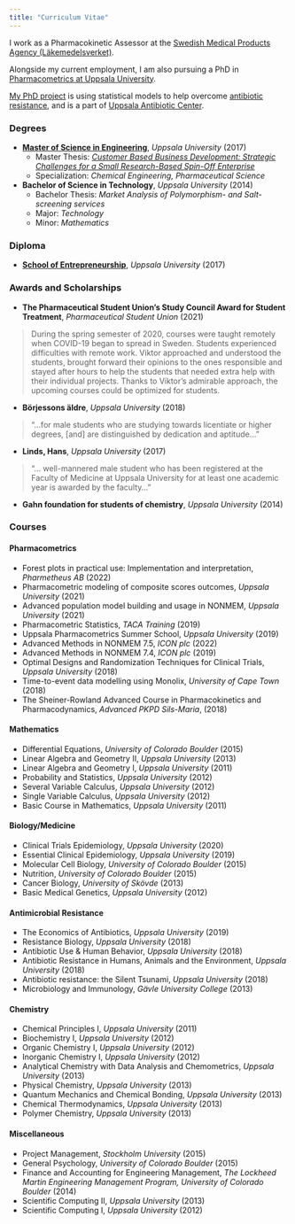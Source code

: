 ```yaml
---
title: "Curriculum Vitae"
---
```


I work as a Pharmacokinetic Assessor at the [Swedish Medical Products Agency (Läkemedelsverket)](https://www.lakemedelsverket.se/en).

Alongside my current employment, I am also pursuing a PhD in [Pharmacometrics at Uppsala University](https://farmaci.uu.se/research/pharmacometrics/).   

[My PhD project](https://uac.uu.se/uac-research/colistin-pkpd/) is using statistical models to help overcome [antibiotic resistance](https://www.reactgroup.org/antibiotic-resistance/), and is a part of [Uppsala Antibiotic Center](https://uac.uu.se).  

### Degrees  
* [**Master of Science in Engineering**](http://www.uu.se/en/admissions/master/selma/studieplan/?planId=405&pKod=TKT2Y&lasar=), _Uppsala University_ (2017)
  * Master Thesis: [_Customer Based Business Development: Strategic Challenges for a Small Research-Based Spin-Off Enterprise_](http://www.diva-portal.org/smash/get/diva2:1137512/FULLTEXT01.pdf)
  * Specialization: _Chemical Engineering, Pharmaceutical Science_

* **Bachelor of Science in Technology**, _Uppsala University_ (2014)
  * Bachelor Thesis: _Market Analysis of Polymorphism- and Salt-screening services_
  * Major: _Technology_
  * Minor: _Mathematics_

### Diploma  
* [**School of Entrepreneurship**](https://cie.uu.se/industrial-engineering-and-management/education/entrepreneurship/), _Uppsala University_ (2017)


### Awards and Scholarships
* **The Pharmaceutical Student Union’s Study Council Award for Student Treatment**, _Pharmaceutical Student Union_ (2021)

> During the spring semester of 2020, courses were taught remotely when COVID-19 began to spread in Sweden. Students experienced difficulties with remote work. Viktor approached and understood the students, brought forward their opinions to the ones responsible and stayed after hours to help the students that needed extra help with their individual projects. Thanks to Viktor’s admirable approach, the upcoming courses could be optimized for students.

* **Börjessons äldre**, _Uppsala University_ (2018)  

> "...for male students who are studying towards licentiate or higher degrees, [and] are distinguished by dedication and aptitude..."

* **Linds, Hans**, _Uppsala University_ (2017)

> "... well-mannered male student who has been registered at the Faculty of Medicine at Uppsala University for at least one academic year is awarded by the faculty..."

* **Gahn foundation for students of chemistry**, _Uppsala University_ (2014)

### Courses

#### Pharmacometrics 

* Forest plots in practical use: Implementation and interpretation, _Pharmetheus AB_ (2022)
* Pharmacometric modeling of composite scores outcomes, _Uppsala University_ (2021)
* Advanced population model building and usage in NONMEM, _Uppsala University_ (2021)
* Pharmacometric Statistics, _TACA Training_ (2019)
* Uppsala Pharmacometrics Summer School, _Uppsala University_ (2019)
* Advanced Methods in NONMEM 7.5, _ICON plc_ (2022)
* Advanced Methods in NONMEM 7.4, _ICON plc_ (2019)
* Optimal Designs and Randomization Techniques for Clinical Trials, _Uppsala University_ (2018)
* Time-to-event data modelling using Monolix, _University of Cape Town_ (2018)
* The Sheiner-Rowland Advanced Course in Pharmacokinetics and Pharmacodynamics, _Advanced PKPD Sils-Maria_, (2018)

#### Mathematics
* Differential Equations, _University of Colorado Boulder_ (2015)
* Linear Algebra and Geometry II, _Uppsala University_ (2013)
* Linear Algebra and Geometry I, _Uppsala University_ (2011)
* Probability and Statistics, _Uppsala University_ (2012)
* Several Variable Calculus, _Uppsala University_ (2012)
* Single Variable Calculus, _Uppsala University_ (2012)
* Basic Course in Mathematics, _Uppsala University_ (2011)

#### Biology/Medicine

* Clinical Trials Epidemiology, _Uppsala University_ (2020)
* Essential Clinical Epidemiology, _Uppsala University_ (2019)
* Molecular Cell Biology, _University of Colorado Boulder_ (2015)
* Nutrition, _University of Colorado Boulder_ (2015)
* Cancer Biology, _University of Skövde_ (2013)
* Basic Medical Genetics, _Uppsala University_ (2012)

#### Antimicrobial Resistance 

* The Economics of Antibiotics, _Uppsala University_ (2019)
* Resistance Biology, _Uppsala University_ (2018)
* Antibiotic Use & Human Behavior, _Uppsala University_ (2018)
* Antibiotic Resistance in Humans, Animals and the Environment, _Uppsala University_ (2018)
* Antibiotic resistance: the Silent Tsunami, _Uppsala University_ (2018)
* Microbiology and Immunology, _Gävle University College_ (2013)

#### Chemistry

* Chemical Principles I, _Uppsala University_ (2011)
* Biochemistry I, _Uppsala University_ (2012)
* Organic Chemistry I, _Uppsala University_ (2012)
* Inorganic Chemistry I, _Uppsala University_ (2012)
* Analytical Chemistry with Data Analysis and Chemometrics, _Uppsala University_ (2013)
* Physical Chemistry, _Uppsala University_ (2013)
* Quantum Mechanics and Chemical Bonding, _Uppsala University_ (2013)
* Chemical Thermodynamics, _Uppsala University_ (2013)
* Polymer Chemistry, _Uppsala University_ (2013)

#### Miscellaneous 

* Project Management, _Stockholm University_ (2015)
* General Psychology, _University of Colorado Boulder_ (2015)
* Finance and Accounting for Engineering Management, _The Lockheed Martin Engineering Management Program, University of Colorado Boulder_ (2014)
* Scientific Computing II, _Uppsala University_ (2013)
* Scientific Computing I, _Uppsala University_ (2012)
